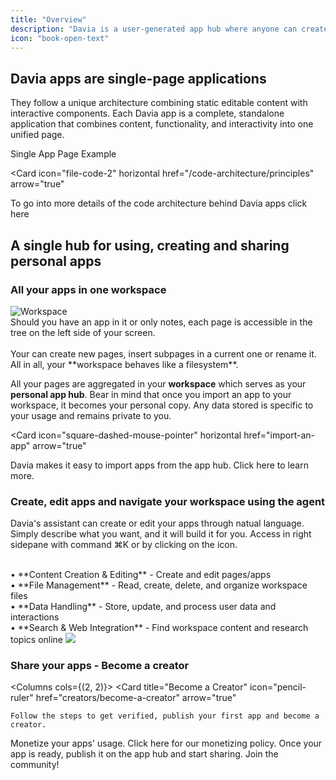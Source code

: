 ```yaml
---
title: "Overview"
description: "Davia is a user-generated app hub where anyone can create, share and use apps made by others."
icon: "book-open-text"
---
```



## Davia apps are single-page applications

They follow a unique architecture combining static editable content with interactive components.
Each Davia app is a complete, standalone application that combines content, functionality, and interactivity into one unified page.

<Card className="text-center" img="images/single-page-app-light.png">
  Single App Page Example
</Card>

<br />

<Card
  icon="file-code-2"
  horizontal
  href="/code-architecture/principles"
  arrow="true"
>
  To go into more details of the code architecture behind Davia apps click here
</Card>

## A single hub for using, creating and sharing personal apps

### All your apps in one workspace

<Columns cols={2}>
  <Frame>
    <img
      src="images/workspace-filesystem.png"
      alt="Workspace"
      className="rounded-lg"
    ></img>
  </Frame>
  <Card title="On the left side of the screen your workspace">
    <br />
    Should you have an app in it or only notes, each page is accessible in the tree
    on the left side of your screen. <br />
    <br /> Your can create new pages, insert subpages in a current one or rename
    it. All in all, your **workspace behaves like a filesystem**.
  </Card>
</Columns>

All your pages are aggregated in your **workspace** which serves as your **personal app hub**.
Bear in mind that once you import an app to your workspace, it becomes your personal copy. Any data stored is specific to your usage and remains private to you.

<Card
  icon="square-dashed-mouse-pointer"
  horizontal
  href="import-an-app"
  arrow="true"
>
  Davia makes it easy to import apps from the app hub. Click here to learn more.
</Card>

### Create, edit apps and navigate your workspace using the agent

Davia's assistant can create or edit your apps through natual language.
Simply describe what you want, and it will build it for you.
Access in right sidepane with command ⌘K or by clicking on the <ChatIcon /> icon.

<Columns cols={2}>
  <Card title="This chat is your working partner. Here's what it can do:">
    <br /> • **Content Creation & Editing** - Create and edit pages/apps
    <br /> • **File Management** - Read, create, delete, and organize workspace files
    <br /> • **Data Handling** - Store, update, and process user data and
    interactions
    <br /> • **Search & Web Integration** - Find workspace content and research topics
    online
  </Card>
  <Frame>
    <img src="images/left-chat.png" className="rounded-lg"></img>
  </Frame>
</Columns>

### Share your apps - Become a creator

<Columns cols={(2, 2)}>
  <Card
    title="Become a Creator"
    icon="pencil-ruler"
    href="creators/become-a-creator"
    arrow="true"
  >
    Follow the steps to get verified, publish your first app and become a
    creator.
  </Card>
  <Card
    title="Start Earning"
    icon="hand-coins"
    href="creators/start-earning"
    arrow="true"
  >
    Monetize your apps' usage. Click here for our monetizing policy.
  </Card>
  <Card
    title="Publish in seconds"
    icon="rss"
    href="creators/publishing"
    arrow="true"
  >
    Once your app is ready, publish it on the app hub and start sharing.
  </Card>
  <Card
    title="Share on our socials"
    icon="reddit"
    href="https://www.reddit.com/r/davia_ai"
  >
    Join the community!
  </Card>
</Columns>
